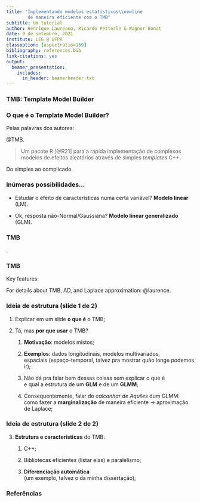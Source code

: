 ```yaml
---
title: "Implementando modelos estatísticos\\newline
        de maneira eficiente com o TMB"
subtitle: Um tutorial
author: Henrique Laureano, Ricardo Petterle & Wagner Bonat
date: 9 de setembro, 2021
institute: LEG @ UFPR
classoption: [aspectratio=169]
bibliography: references.bib
link-citations: yes
output:
  beamer_presentation:
    includes:
      in_header: beamerheader.txt
---
```


### TMB: Template Model Builder

\bigskip
\begin{columns}
 \column{\linewidth/3}
  \centering
   \includegraphics[height=3.6cm]{logo/what.png}\\
   \bigskip
   \textcolor{UniBlue}{\textbf{O quê?}}
 \column{\linewidth/3}
  \centering
   \includegraphics[height=3.6cm]{logo/why.jpg}\\
   \bigskip
   \textcolor{UniBlue}{\textbf{Por quê?}}
 \column{\linewidth/3}
  \centering
   \includegraphics[height=3.6cm]{logo/roll_safe.png}\\
   \bigskip
   \textcolor{UniBlue}{\textbf{Como?}}
\end{columns}

### O que é o Template Model Builder?

Pelas palavras dos autores:

\includegraphics[height=0.5cm]{logo/book.png}
@TMB.

\bigskip
> Um pacote R [@R21] para a rápida implementação de complexos modelos de
> efeitos aleatórios através de simples *templates* C++.

\textcolor{UniBlue}{\textbf{Complexos modelos de efeitos aleatórios?}}
Do simples ao complicado.

\vspace{-0.2cm}
\begin{minipage}{9.5cm}
 \begin{block}{}
  \vspace{0.1cm}
  De modelos simples como um
  \vspace{0.1cm}
  \begin{itemize}
   \item um modelo linear (\textbf{LM}) ou
   \item um modelo linear generalizado (\textbf{GLM}),
  \end{itemize}
  \vspace{0.1cm}
  até
  \vspace{0.1cm}
  \begin{itemize}
   \item \textbf{modelos não-lineares com efeitos aleatórios} e
   \item complexos \textbf{modelos espaço-temporais}.
  \end{itemize}
  \vspace{0.1cm}
 \end{block}
\end{minipage}

### Inúmeras possibilidades...

- Estudar o efeito de características numa certa variável?
  **Modelo linear** (LM).

- Ok, resposta não-Normal/Gaussiana?
  **Modelo linear generalizado** (GLM).

### TMB

\textcolor{UniBlue}{O \textbf{TMB} possibilita o ajuste de
                    \textbf{todos} esses modelos}.

\begin{block}{Workflow}
 \begin{enumerate}
  \item Write your objective function in a \texttt{.cpp} through a
        \texttt{\#include <TMB.hpp>};

  \vspace{0.15cm}
  \item Compile and load it in R via \texttt{TMB::compile()} and
        \texttt{base::dyn.load(TMB::dynlib())};

  \vspace{0.15cm}
  \item Compute your objective function derivatives with
        \texttt{obj <- TMB::MakeADFun()};

  \vspace{0.15cm}
  \item Perform the model fitting,
        \texttt{opt <- base::nlminb(obj\$par, obj\$fn, obj\$gr)};

  \vspace{0.15cm}
  \item Compute the parameters standard deviations,
        \texttt{TMB::sdreport(obj)}.
 \end{enumerate}
\end{block}

### TMB

Key features:
\begin{multicols}{2}
 \begin{enumerate}
  \item Automatic differentiation;\newline
        \textit{The state-of-art in derivatives computation}
  \item Laplace approximation.\newline
        \textit{An efficient fashion to approximate the latent effect
                integrals}
 \end{enumerate}
\end{multicols}

\includegraphics[height=0.5cm]{logo/book.png}
For details about TMB, AD, and Laplace approximation: @laurence.

### Ideia de estrutura (slide 1 de 2)

\begin{minipage}{11.5cm}
 \begin{block}{}
  Quatro pontos principais:\newline
  \textbf{o que é}, \textbf{por quê usar},
  \textbf{estrutura e características}, e \textbf{exemplos}.
 \end{block}
\end{minipage}

\bigskip

1. Explicar em um slide **o que é** o TMB;

2. Tá, mas **por que usar** o TMB?

   1. **Motivação**: modelos mistos;
  
   2. **Exemplos**: dados longitudinais, modelos multivariados,\
      espaciais
      (espaço-temporal, talvez pra mostrar quão longe podemos ir);
      
   3. Não dá pra falar bem dessas coisas sem explicar o que é\
      e qual a estrutura de um **GLM** e de um **GLMM**;
      
   4. Consequentemente, falar do *calcanhar de Aquiles* dum GLMM:\
      como fazer a **marginalização** de maneira eficiente ->
      aproximação de Laplace;

### Ideia de estrutura (slide 2 de 2)

3. **Estrutura e características** do TMB:

   1. C++;

   2. Bibliotecas eficientes (listar elas) e paralelismo;

   3. **Diferenciação automática**\
      (um exemplo, talvez o da minha dissertação);

### Referências
